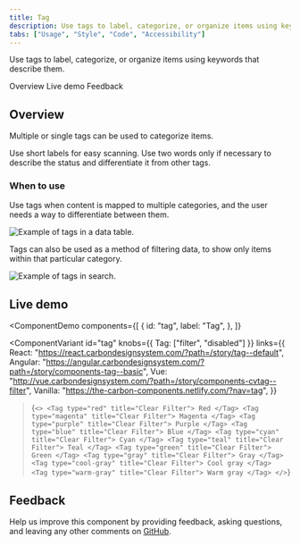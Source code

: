 ```yaml
---
title: Tag
description: Use tags to label, categorize, or organize items using keywords that describe them.
tabs: ["Usage", "Style", "Code", "Accessibility"]
---
```


<PageDescription>

Use tags to label, categorize, or organize items using keywords that describe them.

</PageDescription>

<AnchorLinks>

<AnchorLink>Overview</AnchorLink>
<AnchorLink>Live demo</AnchorLink>
<AnchorLink>Feedback</AnchorLink>

</AnchorLinks>

## Overview

Multiple or single tags can be used to categorize items.

Use short labels for easy scanning. Use two words only if necessary to describe the status and differentiate it from other tags.

### When to use

Use tags when content is mapped to multiple categories, and the user needs a way to differentiate between them.

<Row>
<Column colLg={8}>

![Example of tags in a data table.](images/tag-usage-2.png)

</Column>
</Row>

Tags can also be used as a method of filtering data, to show only items within that particular category.

<Row>
<Column colLg={8}>

![Example of tags in search.](images/tag-usage-1.png)

</Column>
</Row>

## Live demo

<ComponentDemo
  components={[
    {
      id: "tag",
      label: "Tag",
    },
  ]}
>
  <ComponentVariant
    id="tag"
    knobs={{ Tag: ["filter", "disabled"] }}
    links={{
      React: "https://react.carbondesignsystem.com/?path=/story/tag--default",
      Angular:
        "https://angular.carbondesignsystem.com/?path=/story/components-tag--basic",
      Vue:
        "http://vue.carbondesignsystem.com/?path=/story/components-cvtag--filter",
      Vanilla: "https://the-carbon-components.netlify.com/?nav=tag",
    }}
  >{`
  <>
<Tag type="red" title="Clear Filter"> Red </Tag>
<Tag type="magenta" title="Clear Filter"> Magenta </Tag>
<Tag type="purple" title="Clear Filter"> Purple </Tag>
<Tag type="blue" title="Clear Filter"> Blue </Tag>
<Tag type="cyan" title="Clear Filter"> Cyan </Tag>
<Tag type="teal" title="Clear Filter"> Teal </Tag>
<Tag type="green" title="Clear Filter"> Green </Tag>
<Tag type="gray" title="Clear Filter"> Gray </Tag>
<Tag type="cool-gray" title="Clear Filter"> Cool gray </Tag>
<Tag type="warm-gray" title="Clear Filter"> Warm gray </Tag>
</>
  `}</ComponentVariant>
</ComponentDemo>

## Feedback

Help us improve this component by providing feedback, asking questions, and leaving any other comments on [GitHub](https://github.com/carbon-design-system/carbon-website/issues/new?assignees=&labels=feedback&template=feedback.md).
